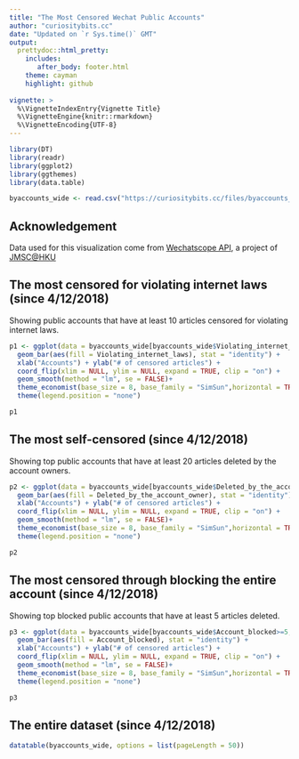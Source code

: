 ```yaml
---
title: "The Most Censored Wechat Public Accounts"
author: "curiositybits.cc"
date: "Updated on `r Sys.time()` GMT"
output:
  prettydoc::html_pretty:
    includes:
       after_body: footer.html
    theme: cayman
    highlight: github
       
vignette: >
  %\VignetteIndexEntry{Vignette Title}
  %\VignetteEngine{knitr::rmarkdown}
  %\VignetteEncoding{UTF-8}
---
```


```r
library(DT)
library(readr)
library(ggplot2) 
library(ggthemes)
library(data.table)

byaccounts_wide <- read.csv("https://curiositybits.cc/files/byaccounts_wide.csv")
```

## Acknowledgement 

Data used for this visualization come from [Wechatscope API](https://wechatscope.jmsc.hku.hk/), a project of [JMSC@HKU](https://jmsc.hku.hk/)

## The most censored for violating internet laws (since 4/12/2018)

Showing public accounts that have at least 10 articles censored for violating internet laws. 

```r
p1 <- ggplot(data = byaccounts_wide[byaccounts_wide$Violating_internet_laws>=10,], aes(x = reorder(nickname, Violating_internet_laws), y = Violating_internet_laws)) +
  geom_bar(aes(fill = Violating_internet_laws), stat = "identity") + 
  xlab("Accounts") + ylab("# of censored articles") +
  coord_flip(xlim = NULL, ylim = NULL, expand = TRUE, clip = "on") +
  geom_smooth(method = "lm", se = FALSE)+
  theme_economist(base_size = 8, base_family = "SimSun",horizontal = TRUE, dkpanel = FALSE)+ scale_colour_economist()+
  theme(legend.position = "none")

p1
```

## The most self-censored (since 4/12/2018)

Showing top public accounts that have at least 20 articles deleted by the account owners.

```r
p2 <- ggplot(data = byaccounts_wide[byaccounts_wide$Deleted_by_the_account_owner>=20,], aes(x = reorder(nickname, Deleted_by_the_account_owner), y = Deleted_by_the_account_owner)) +
  geom_bar(aes(fill = Deleted_by_the_account_owner), stat = "identity") + 
  xlab("Accounts") + ylab("# of censored articles") +
  coord_flip(xlim = NULL, ylim = NULL, expand = TRUE, clip = "on") +
  geom_smooth(method = "lm", se = FALSE)+
  theme_economist(base_size = 8, base_family = "SimSun",horizontal = TRUE, dkpanel = FALSE)+ scale_colour_economist()+
  theme(legend.position = "none")

p2
```

## The most censored through blocking the entire account (since 4/12/2018)

Showing top blocked public accounts that have at least 5 articles deleted.

```r
p3 <- ggplot(data = byaccounts_wide[byaccounts_wide$Account_blocked>=5,], aes(x = reorder(nickname, Account_blocked), y = Account_blocked)) +
  geom_bar(aes(fill = Account_blocked), stat = "identity") + 
  xlab("Accounts") + ylab("# of censored articles") +
  coord_flip(xlim = NULL, ylim = NULL, expand = TRUE, clip = "on") +
  geom_smooth(method = "lm", se = FALSE)+
  theme_economist(base_size = 8, base_family = "SimSun",horizontal = TRUE, dkpanel = FALSE)+ scale_colour_economist()+
  theme(legend.position = "none")

p3
```

## The entire dataset (since 4/12/2018)

```r
datatable(byaccounts_wide, options = list(pageLength = 50)) 
```

